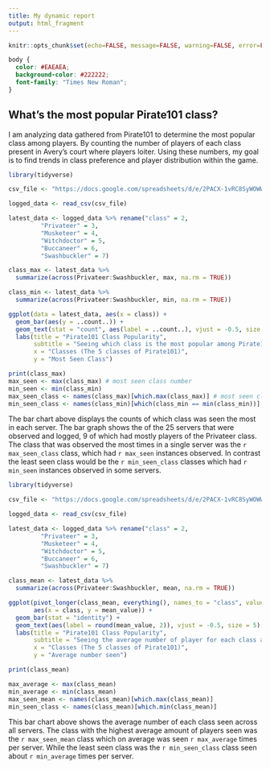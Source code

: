 ```yaml
---
title: My dynamic report
output: html_fragment
---
```


```r
knitr::opts_chunk$set(echo=FALSE, message=FALSE, warning=FALSE, error=FALSE)

```

```css
body {
  color: #EAEAEA;
  background-color: #222222;
  font-family: "Times New Roman";
}
```

## What's the most popular Pirate101 class?

I am analyzing data gathered from Pirate101 to determine the most popular class among players. By counting the number of players of each class present in Avery's court where players loiter. Using these numbers, my goal is to find trends in class preference and player distribution within the game.

```r
library(tidyverse)

csv_file <- "https://docs.google.com/spreadsheets/d/e/2PACX-1vRC8SyWOWWo7mbzWHpW0adli4owaJYYoSi3AHRzmMkKLjOeKXu8lGMTYsCg0JNihEm3OPDQjUyyx9BD/pub?output=csv"

logged_data <- read_csv(csv_file)

latest_data <- logged_data %>% rename("class" = 2, 
         "Privateer" = 3, 
         "Musketeer" = 4, 
         "Witchdoctor" = 5, 
         "Buccaneer" = 6, 
         "Swashbuckler" = 7)

class_max <- latest_data %>%
  summarize(across(Privateer:Swashbuckler, max, na.rm = TRUE))

class_min <- latest_data %>%
  summarize(across(Privateer:Swashbuckler, min, na.rm = TRUE))

ggplot(data = latest_data, aes(x = class)) + 
  geom_bar(aes(y = ..count..)) +
  geom_text(stat = "count", aes(label = ..count..), vjust = -0.5, size = 5) + 
  labs(title = "Pirate101 Class Popularity", 
       subtitle = "Seeing which class is the most popular among Pirate101 players", 
       x = "Classes (The 5 classes of Pirate101)", 
       y = "Most Seen Class")

print(class_max)
max_seen <- max(class_max) # most seen class number
min_seen <- min(class_min)
max_seen_class <- names(class_max)[which.max(class_max)] # most seen class name
min_seen_class <- names(class_min)[which(class_min == min(class_min))]
```

The bar chart above displays the counts of which class was seen the most in each server. The bar graph shows the of the 25 servers that were observed and logged, 9 of which had mostly players of the Privateer class. The class that was observed the most times in a single server was the `r max_seen_class` class, which had `r max_seen` instances observed. In contrast the least seen class would be the `r min_seen_class` classes which had `r min_seen` instances observed in some servers.

```r
library(tidyverse)

csv_file <- "https://docs.google.com/spreadsheets/d/e/2PACX-1vRC8SyWOWWo7mbzWHpW0adli4owaJYYoSi3AHRzmMkKLjOeKXu8lGMTYsCg0JNihEm3OPDQjUyyx9BD/pub?output=csv"

logged_data <- read_csv(csv_file)

latest_data <- logged_data %>% rename("class" = 2, 
         "Privateer" = 3, 
         "Musketeer" = 4, 
         "Witchdoctor" = 5, 
         "Buccaneer" = 6, 
         "Swashbuckler" = 7)

class_mean <- latest_data %>%
  summarize(across(Privateer:Swashbuckler, mean, na.rm = TRUE))

ggplot(pivot_longer(class_mean, everything(), names_to = "class", values_to = "mean_value"), 
       aes(x = class, y = mean_value)) +
  geom_bar(stat = "identity") +
  geom_text(aes(label = round(mean_value, 2)), vjust = -0.5, size = 5) +
  labs(title = "Pirate101 Class Popularity", 
       subtitle = "Seeing the average number of player for each class among Pirate101 players", 
       x = "Classes (The 5 classes of Pirate101)", 
       y = "Average number seen")

print(class_mean)

max_average <- max(class_mean)
min_average <- min(class_mean)
max_seen_mean <- names(class_mean)[which.max(class_mean)]
min_seen_class <- names(class_mean)[which.min(class_mean)]

```
This bar chart above shows the average number of each class seen across all servers. The class with the highest average amount of players seen was the `r max_seen_mean` class which on average was seen `r max_average` times per server. While the least seen class was the `r min_seen_class` class seen about `r min_average` times per server.

